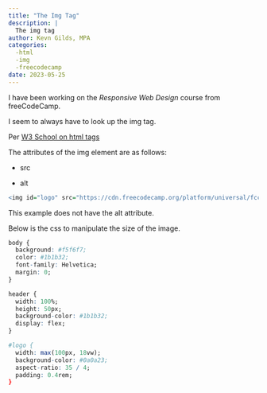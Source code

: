 ```yaml
---
title: "The Img Tag"
description: |
  The img tag
author: Kevn Gilds, MPA
categories:
  -html
  -img
  -freecodecamp
date: 2023-05-25
---
```


I have been working on the *Responsive Web Design* course from freeCodeCamp.

I seem to always have to look up the img tag.

Per [W3 School on html tags](https://www.w3schools.com/tags/tag_img.asp)

The attributes of the img element are as follows:

-   src

-   alt

```r

<img id="logo" src="https://cdn.freecodecamp.org/platform/universal/fcc_primary.svg">


```

This example does not have the alt attribute.

Below is the css to manipulate the size of the image.

```r
body {
  background: #f5f6f7;
  color: #1b1b32;
  font-family: Helvetica;
  margin: 0;
}

header {
  width: 100%;
  height: 50px;
  background-color: #1b1b32;
  display: flex;
}

#logo {
  width: max(100px, 18vw);
  background-color: #0a0a23;
  aspect-ratio: 35 / 4;
  padding: 0.4rem;
}
```

